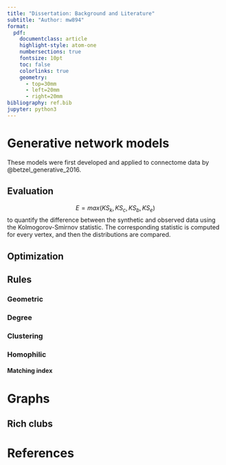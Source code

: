 ```yaml
---
title: "Dissertation: Background and Literature"
subtitle: "Author: mw894"
format:
  pdf:
    documentclass: article
    highlight-style: atom-one
    numbersections: true
    fontsize: 10pt
    toc: false
    colorlinks: true
    geometry:
      - top=30mm
      - left=20mm
      - right=20mm
bibliography: ref.bib
jupyter: python3
---
```


# Generative network models
These models were first developed and applied to connectome data by @betzel_generative_2016.

## Evaluation
$$
E = max(KS_{k}, KS_{c}, KS_{b}, KS_{e})
$$
to quantify the difference between the synthetic and observed data using the Kolmogorov-Smirnov statistic.
The corresponding statistic is computed for every vertex, and then the distributions are compared.
\begin{itemize}
    \item $KS_{K}$ Nodal degree = Number of edges that are incident to a vertex
    \item $KS_{C}$ Clustering (coefficient) = Measure of the degree to which nodes in a graph tend to cluster together, proportion of possible connections realized among the neighbors of a vertex (Where the neighbor of a vertex are all the other connected vertices)
    \item $KS_{b}$ Betweenness centrality = Measures the centrality of a vertex by investigating the number of shortest paths that pass through the vertex (For every pair of vertices there exists a shortest path between them minimizing either the number of edges or the summed weights of the edges)
    \item $KS_{e}$ Edge length = Sum off al the edge length that are incident to a vertex 
\end{itemize}

## Optimization

## Rules
### Geometric
\begin{itemize}
    \item Promotion of low cost connections is promoted, but forming only the shortest connections, produces lack of long distance connections, which increases path length, and reduces efficiency
    \item Problems in reproducing clustering and edge length distributions simultaneously ($KS_{c}, KS_{e}$), this is because strong distance penalty required to make high clustering but then lacking long distance connections 
\end{itemize}
### Degree
### Clustering
### Homophilic
#### Matching index
\begin{itemize}
    \item Normalized measure of the overlap in two vertexes neighborhoods
    \item that eta and gamma seem to trade offer with each other, such that a connectome is either shaped by geometry or non-geometric constraints
\end{itemize}

# Graphs
## Rich clubs
\begin{itemize}
    \item Measure the extent by which well connected nodes are connected to each other
    \item Networks of high rich-club coefficients have many connections between nodes of high degree
\end{itemize}

# References